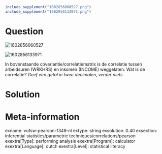 ```{r, echo = FALSE, results = "hide"}
include_supplement("1602856060527.png")
include_supplement("1602856133971.png")
```

Question
========
  
<img src="1602856060527.png" class="fr-fic fr-dii tvcss_2"
alt="1602856060527" />   
  
<img src="1602856133971.png" class="fr-fic fr-dii tvcss_3"
alt="1602856133971" />  
  
In bovenstaande covariantie/correlatiematrix is de correlatie tussen
arbeidsuren (WRKHRS) en inkomen (INCOME) weggelaten. Wat is de
correlatie? *Geef een getal in twee decimalen, verder niets.*


Solution
========











Meta-information
================
exname: vufsw-pearson-1349-nl
extype: string
exsolution: 0.40
exsection: inferential statistics/parametric techniques/correlations/pearson
exextra[Type]: performing analysis
exextra[Program]: calculator
exextra[Language]: dutch
exextra[Level]: statistical literacy

